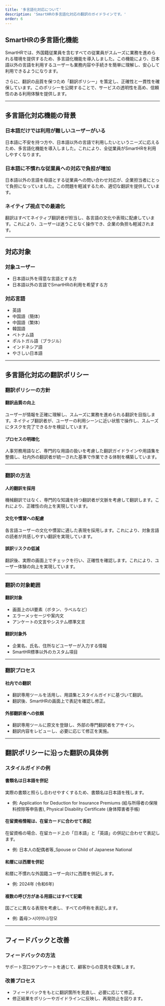 ```yaml
---
title: '多言語化対応について'
description: 'SmartHRの多言語化対応の翻訳のガイドラインです。'
order: 6
---
```


## SmartHRの多言語化機能

SmartHRでは、外国籍従業員を含むすべての従業員がスムーズに業務を進められる環境を提供するため、多言語化機能を導入しました。この機能により、日本語以外の言語を利用するユーザーも業務内容や手続きを簡単に理解し、安心して利用できるようになります。

さらに、翻訳の品質を保つため「翻訳ポリシー」を策定し、正確性と一貫性を確保しています。このポリシーを公開することで、サービスの透明性を高め、信頼性のある利用体験を提供します。

---

## 多言語化対応機能の背景

### 日本語だけでは利用が難しいユーザーがいる
日本語に不安を持つ方や、日本語以外の言語で利用したいというニーズに応えるため、多言語化機能を導入しました。これにより、全従業員がSmartHRを利用しやすくなります。

### 日本語に不慣れな従業員への対応で負担が増加
日本語以外の言語を母語とする従業員への問い合わせ対応が、企業担当者にとって負担になっていました。この問題を軽減するため、適切な翻訳を提供しています。

### ネイティブ視点での最適化
翻訳はすべてネイティブ翻訳者が担当し、各言語の文化や表現に配慮しています。これにより、ユーザーは迷うことなく操作でき、企業の負担も軽減されます。

---

## 対応対象

### 対象ユーザー
- 日本語以外を得意な言語とする方
- 日本語以外の言語でSmartHRの利用を希望する方

### 対応言語
- 英語
- 中国語（簡体）
- 中国語（繁体）
- 韓国語
- ベトナム語
- ポルトガル語（ブラジル）
- インドネシア語
- やさしい日本語

---

## 多言語化対応の翻訳ポリシー

### 翻訳ポリシーの方針

#### 翻訳品質の向上
ユーザーが情報を正確に理解し、スムーズに業務を進められる翻訳を目指します。ネイティブ翻訳者が、ユーザーの利用シーンに近い状態で操作し、スムーズにタスクを完了できるかを検証しています。

#### プロセスの明確化
人事労務用語など、専門的な用語の扱いを考慮した翻訳ガイドラインや用語集を整備し、社内外の翻訳者が統一された基準で作業できる体制を構築しています。

---

### 翻訳の方法

#### 人的翻訳を採用
機械翻訳ではなく、専門的な知識を持つ翻訳者が文脈を考慮して翻訳します。これにより、正確性の向上を実現しています。

#### 文化や慣習への配慮
各言語ユーザーの文化や慣習に適した表現を採用します。これにより、対象言語の読者が共感しやすい翻訳を実現しています。

#### 誤訳リスクの低減
翻訳後、実際の画面上でチェックを行い、正確性を確認します。これにより、ユーザー体験の向上を実現しています。

---

### 翻訳の対象範囲

#### 翻訳対象
- 画面上のUI要素（ボタン、ラベルなど）
- エラーメッセージや案内文
- アンケートの文言やシステム標準文言

#### 翻訳対象外
- 企業名、氏名、住所などユーザーが入力する情報
- SmartHR標準以外のカスタム項目

---

### 翻訳プロセス

#### 社内での翻訳
- 翻訳専用ツールを活用し、用語集とスタイルガイドに基づいて翻訳。
- 翻訳後、SmartHRの画面上で表記を確認し修正。

#### 外部翻訳者への依頼
- 翻訳専用ツールに原文を登録し、外部の専門翻訳者をアサイン。
- 翻訳内容をレビューし、必要に応じて修正を実施。

---

## 翻訳ポリシーに沿った翻訳の具体例

### スタイルガイドの例

#### 書類名は日本語を併記
実際の書類と照らし合わせやすくするため、書類名は日本語を残します。
- 例: Application for Deduction for Insurance Premiums (給与所得者の保険料控除等申告書), Physical Disability Certificate (身体障害者手帳)

#### 在留資格情報は、在留カードに合わせて表記
在留資格の場合、在留カード上の「日本語」と「英語」の併記に合わせて表記します。
- 例: 日本人の配偶者等_Spouse or Child of Japanese National

#### 和暦には西暦を併記
和暦に不慣れな外国籍ユーザー向けに西暦を併記します。
- 例: 2024年 (令和6年)

#### 複数の呼び方がある用語にはすべて記載
国ごとに異なる表現を考慮し、すべての呼称を表記します。
- 例: 義母＞시어머니/장모

---

## フィードバックと改善

### フィードバックの方法
サポート窓口やアンケートを通じて、顧客からの意見を収集します。

### 改善プロセス
- フィードバックをもとに翻訳箇所を見直し、必要に応じて修正。
- 修正結果をポリシーやガイドラインに反映し、再発防止を図ります。
